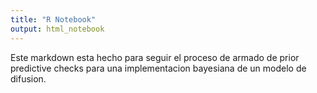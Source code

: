 ```yaml
---
title: "R Notebook"
output: html_notebook
---
```


Este markdown esta hecho para seguir el proceso de armado de prior predictive checks para una implementacion bayesiana de un modelo de difusion. 


```r

```

